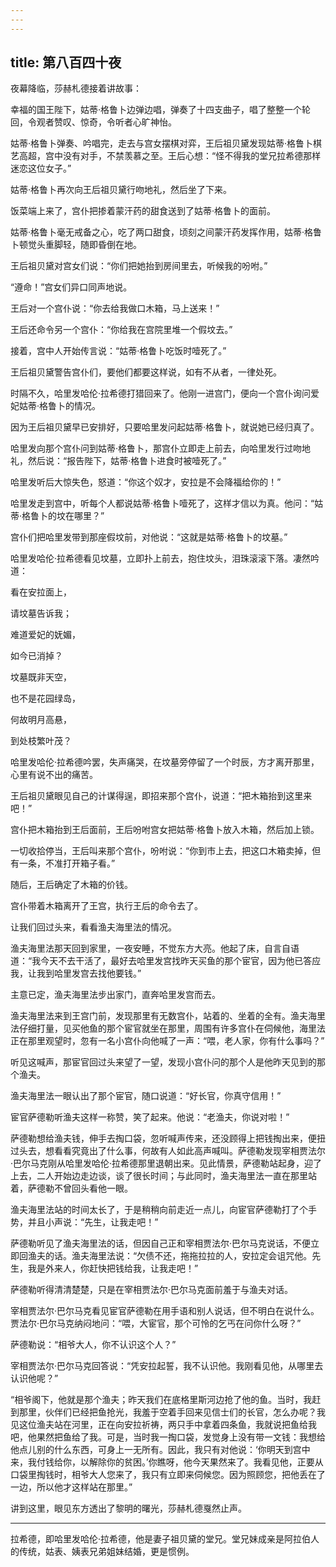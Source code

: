 ```yaml
---
---
---
```

title: 第八百四十夜
---






夜幕降临，莎赫札德接着讲故事：





幸福的国王陛下，姑蒂·格鲁卜边弹边唱，弹奏了十四支曲子，唱了整整一个轮回，令观者赞叹、惊奇，令听者心旷神怡。

姑蒂·格鲁卜弹奏、吟唱完，走去与宫女摆棋对弈，王后祖贝黛发现姑蒂·格鲁卜棋艺高超，宫中没有对手，不禁羡慕之至。王后心想：“怪不得我的堂兄拉希德那样迷恋这位女子。”

姑蒂·格鲁卜再次向王后祖贝黛行吻地礼，然后坐了下来。

饭菜端上来了，宫仆把掺着蒙汗药的甜食送到了姑蒂·格鲁卜的面前。

姑蒂·格鲁卜毫无戒备之心，吃了两口甜食，顷刻之间蒙汗药发挥作用，姑蒂·格鲁卜顿觉头重脚轻，随即昏倒在地。

王后祖贝黛对宫女们说：“你们把她抬到房间里去，听候我的吩咐。”

“遵命！”宫女们异口同声地说。

王后对一个宫仆说：“你去给我做口木箱，马上送来！”

王后还命令另一个宫仆：“你给我在宫院里堆一个假坟去。”

接着，宫中人开始传言说：“姑蒂·格鲁卜吃饭时噎死了。”

王后祖贝黛警告宫仆们，要他们都要这样说，如有不从者，一律处死。

时隔不久，哈里发哈伦·拉希德打猎回来了。他刚一进宫门，便向一个宫仆询问爱妃姑蒂·格鲁卜的情况。

因为王后祖贝黛早已安排好，只要哈里发问起姑蒂·格鲁卜，就说她已经归真了。

哈里发向那个宫仆问到姑蒂·格鲁卜，那宫仆立即走上前去，向哈里发行过吻地礼，然后说：“报告陛下，姑蒂·格鲁卜进食时被噎死了。”

哈里发听后大惊失色，怒道：“你这个奴才，安拉是不会降福给你的！”

哈里发走到宫中，听每个人都说姑蒂·格鲁卜噎死了，这样才信以为真。他问：“姑蒂·格鲁卜的坟在哪里？”

宫仆们把哈里发带到那座假坟前，对他说：“这就是姑蒂·格鲁卜的坟墓。”

哈里发哈伦·拉希德看见坟墓，立即扑上前去，抱住坟头，泪珠滚滚下落。凄然吟道：


看在安拉面上，

请坟墓告诉我；

难道爱妃的妩媚，

如今已消掉？

坟墓既非天空，

也不是花园绿岛，

何故明月高悬，

到处枝繁叶茂？



哈里发哈伦·拉希德吟罢，失声痛哭，在坟墓旁停留了一个时辰，方才离开那里，心里有说不出的痛苦。

王后祖贝黛眼见自己的计谋得逞，即招来那个宫仆，说道：“把木箱抬到这里来吧！”

宫仆把木箱抬到王后面前，王后吩咐宫女把姑蒂·格鲁卜放入木箱，然后加上锁。

一切收拾停当，王后叫来那个宫仆，吩咐说：“你到市上去，把这口木箱卖掉，但有一条，不准打开箱子看。”

随后，王后确定了木箱的价钱。

宫仆带着木箱离开了王宫，执行王后的命令去了。





让我们回过头来，看看渔夫海里法的情况。

渔夫海里法那天回到家里，一夜安睡，不觉东方大亮。他起了床，自言自语道：“我今天不去干活了，最好去哈里发宫找昨天买鱼的那个宦官，因为他已答应我，让我到哈里发宫去找他要钱。”

主意已定，渔夫海里法步出家门，直奔哈里发宫而去。

渔夫海里法来到王宫门前，发现那里有无数宫仆，站着的、坐着的全有。渔夫海里法仔细打量，见买他鱼的那个宦官就坐在那里，周围有许多宫仆在伺候他，海里法正在那里观望时，忽有一名小宫仆向他喊了一声：“喂，老人家，你有什么事吗？”

听见这喊声，那宦官回过头来望了一望，发现小宫仆问的那个人是他昨天见到的那个渔夫。

渔夫海里法一眼认出了那个宦官，随口说道：“好长官，你真守信用！”

宦官萨德勒听渔夫这样一称赞，笑了起来。他说：“老渔夫，你说对啦！”

萨德勒想给渔夫钱，伸手去掏口袋，忽听喊声传来，还没顾得上把钱掏出来，便扭过头去，想看看究竟出了什么事，何故有人如此高声喊叫。萨德勒发现宰相贾法尔·巴尔马克刚从哈里发哈伦·拉希德那里退朝出来。见此情景，萨德勒站起身，迎了上去，二人开始边走边谈，谈了很长时间；与此同时，渔夫海里法一直在那里站着，萨德勒不曾回头看他一眼。

渔夫海里法站的时间太长了，于是稍稍向前走近一点儿，向宦官萨德勒打了个手势，并且小声说：“先生，让我走吧！”

萨德勒听见了渔夫海里法的话，但因自己正和宰相贾法尔·巴尔马克说话，不便立即回渔夫的话。渔夫海里法说：“欠债不还，拖拖拉拉的人，安拉定会诅咒他。先生，我是外来人，你赶快把钱给我，让我走吧！”

萨德勒听得清清楚楚，只是在宰相贾法尔·巴尔马克面前羞于与渔夫对话。

宰相贾法尔·巴尔马克看见宦官萨德勒在用手语和别人说话，但不明白在说什么。贾法尔·巴尔马克纳闷地问：“喂，大宦官，那个可怜的乞丐在问你什么呀？”

萨德勒说：“相爷大人，你不认识这个人？”

宰相贾法尔·巴尔马克回答说：“凭安拉起誓，我不认识他。我刚看见他，从哪里去认识他呢？”

“相爷阁下，他就是那个渔夫；昨天我们在底格里斯河边抢了他的鱼。当时，我赶到那里，伙伴们已经把鱼抢光，我羞于空着手回来见信士们的长官，怎么办呢？我见这位渔夫站在河里，正在向安拉祈祷，两只手中拿着四条鱼，我就说把鱼给我吧，他果然把鱼给了我。可是，当时我一掏口袋，发觉身上没有带一文钱：我想给他点儿别的什么东西，可身上一无所有。因此，我只有对他说：‘你明天到宫中来，我付钱给你，以解除你的贫困。’你瞧呀，他今天果然来了。我看见他，正要从口袋里掏钱时，相爷大人您来了，我只有立即来伺候您。因为照顾您，把他丢在了一边，所以他才这样站在那里。”





讲到这里，眼见东方透出了黎明的曙光，莎赫札德戛然止声。



***





拉希德，即哈里发哈伦·拉希德，他是妻子祖贝黛的堂兄。堂兄妹成亲是阿拉伯人的传统，姑表、姨表兄弟姐妹结婚，更是惯例。​​​